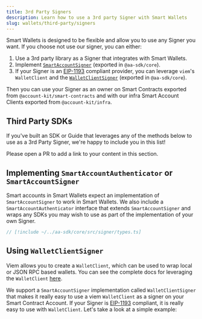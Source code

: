 ```yaml
---
title: 3rd Party Signers
description: Learn how to use a 3rd party Signer with Smart Wallets
slug: wallets/third-party/signers
---
```


Smart Wallets is designed to be flexible and allow you to use any Signer you want. If you choose not use our signer, you can either:

1. Use a 3rd party library as a Signer that integrates with Smart Wallets.
1. Implement [`SmartAccountSigner`](https://github.com/alchemyplatform/aa-sdk/blob/main/aa-sdk/core/src/signer/types.ts#L34) (exported in `@aa-sdk/core`).
1. If your Signer is an [EIP-1193](https://eips.ethereum.org/EIPS/eip-1193) compliant provider, you can leverage `viem`'s `WalletClient` and the [`WalletClientSigner`](/wallets/reference/aa-sdk/core/classes/WalletClientSigner/constructor) (exported in `@aa-sdk/core`).

Then you can use your Signer as an owner on Smart Contracts exported from `@account-kit/smart-contracts` and with our infra Smart Account Clients exported from `@account-kit/infra`.

## Third Party SDKs

<Tip>
If you've built an SDK or Guide that leverages any of the methods below to use as a 3rd Party Signer, we're happy to include you in this list!

Please open a PR to add a link to your content in this section.

</Tip>

## Implementing `SmartAccountAuthenticator` or `SmartAccountSigner`

Smart accounts in Smart Wallets expect an implementation of `SmartAccountSigner` to work in Smart Wallets. We also include a `SmartAccountAuthenticator` interface that extends `SmartAccountSigner` and wraps any SDKs you may wish to use as part of the implementation of your own Signer.

```ts types.ts twoslash
// [!include ~/../aa-sdk/core/src/signer/types.ts]
```

## Using `WalletClientSigner`

Viem allows you to create a `WalletClient`, which can be used to wrap local or JSON RPC based wallets. You can see the complete docs for leveraging the `WalletClient` [here](https://viem.sh/docs/clients/wallet).

We support a `SmartAccountSigner` implementation called `WalletClientSigner` that makes it really easy to use a viem `WalletClient` as a signer on your Smart Contract Account. If your Signer is [EIP-1193](https://eips.ethereum.org/EIPS/eip-1193) compliant, it is really easy to use with `WalletClient`. Let's take a look at a simple example:

<Markdown src="../../shared/signer/wallet-client-signer.mdx" />
